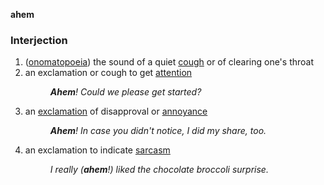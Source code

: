 '''ahem'''
===Interjection===

# ([[onomatopoeia]]) the sound of a quiet [[cough]] or of clearing one's throat
# an exclamation or cough to get [[attention]]
#:'''''Ahem'''!  Could we please get started?''
# an [[exclamation]] of disapproval or [[annoy]]ance
#:'''''Ahem'''!  In case you didn't notice, I did my share, too.''
# an exclamation to indicate [[sarcasm]]
#:''I really ('''ahem'''!) liked the chocolate broccoli surprise.''